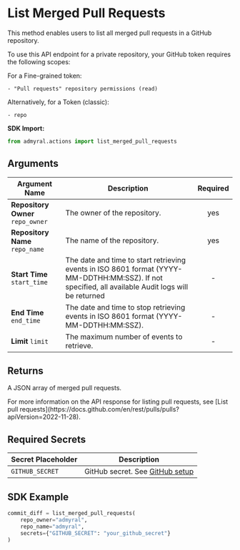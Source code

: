
# List Merged Pull Requests

This method enables users to list all merged pull requests in a GitHub repository.

To use this API endpoint for a private repository, your GitHub token requires the following scopes:

For a Fine-grained token:

```
- "Pull requests" repository permissions (read)
```

Alternatively, for a Token (classic):

```
- repo
```

**SDK Import:**

```python
from admyral.actions import list_merged_pull_requests
```

## Arguments

| Argument Name                     | Description                                                                                                                                         | Required |
| --------------------------------- | --------------------------------------------------------------------------------------------------------------------------------------------------- | :------: |
| **Repository Owner** `repo_owner` | The owner of the repository.                                                                                                                        |   yes    |
| **Repository Name** `repo_name`   | The name of the repository.                                                                                                                         |   yes    |
| **Start Time** `start_time`       | The date and time to start retrieving events in ISO 8601 format (YYYY-MM-DDTHH:MM:SSZ). If not specified, all available Audit logs will be returned |    -     |
| **End Time** `end_time`           | The date and time to stop retrieving events in ISO 8601 format (YYYY-MM-DDTHH:MM:SSZ).                                                              |    -     |
| **Limit** `limit`                 | The maximum number of events to retrieve.                                                                                                           |    -     |

## Returns

A JSON array of merged pull requests.

<Callout type="info">
	For more information on the API response for listing pull requests, see
	[List pull
	requests](https://docs.github.com/en/rest/pulls/pulls?apiVersion=2022-11-28).
</Callout>

## Required Secrets

| Secret Placeholder | Description                                                    |
| ------------------ | -------------------------------------------------------------- |
| `GITHUB_SECRET`    | GitHub secret. See [GitHub setup](/integrations/github/github) |

## SDK Example

```python
commit_diff = list_merged_pull_requests(
	repo_owner="admyral",
	repo_name="admyral",
	secrets={"GITHUB_SECRET": "your_github_secret"}
)
```
